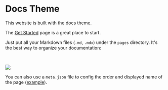 # Docs Theme


<Callout>This website is built with the docs theme.</Callout>

The [Get Started](/get-started) page is a great place to start.

Just put all your Markdown files (`.md`, `.mdx`) under the `pages` directory. It's the best way to organize your documentation:

<br />

![](../../../public/demo.png)

You can also use a `meta.json` file to config the order and displayed name of the page ([example](https://github.com/shuding/nextra/blob/master/pages/meta.json)).
